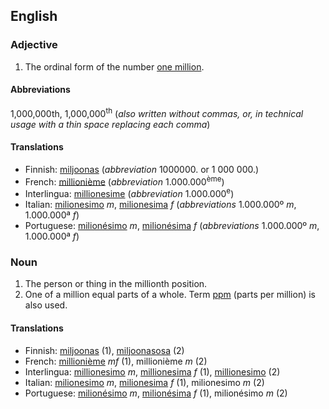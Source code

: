 ==English==

===Adjective===

# The ordinal form of the number [[million|one million]].

====Abbreviations====
1,000,000th, 1,000,000<sup>th</sup> (''also written without commas, or, in technical usage with a thin space replacing each comma'')

====Translations====

*Finnish: [[miljoonas]] (''abbreviation'' 1000000. or 1 000 000.)
*French: [[millionième]] (''abbreviation'' 1.000.000<sup>ème</sup>)
*Interlingua: [[millionesime]] (''abbreviation'' 1.000.000<sup>e</sup>)
*Italian: [[milionesimo]] ''m'', [[milionesima]] ''f'' (''abbreviations'' 1.000.000º ''m'', 1.000.000ª ''f'')
*Portuguese: [[milionésimo]] ''m'', [[milionésima]] ''f'' (''abbreviations'' 1.000.000º ''m'', 1.000.000ª ''f'')

===Noun===

#The person or thing in the millionth position.
#One of a million equal parts of a whole. Term [[ppm]] (parts per million) is also used.

====Translations====

*Finnish: [[miljoonas]] (1), [[miljoonasosa]] (2)
*French: [[millionième]] ''mf'' (1), millionième ''m'' (2)
*Interlingua: [[millionesimo]] ''m'', [[millionesima]] ''f'' (1), [[millionesimo]] (2)
*Italian: [[milionesimo]] ''m'', [[milionesima]] ''f'' (1), milionesimo ''m'' (2)
*Portuguese: [[milionésimo]] ''m'', [[milionésima]] ''f'' (1), milionésimo ''m'' (2)